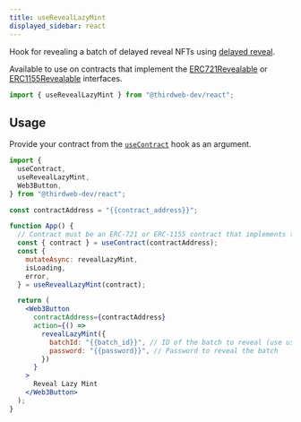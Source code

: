 ```yaml
---
title: useRevealLazyMint
displayed_sidebar: react
---
```


Hook for revealing a batch of delayed reveal NFTs using [delayed reveal](https://portal.thirdweb.com/sdk/advanced-features/delayed-reveal).

Available to use on contracts that implement the
[ERC721Revealable](https://portal.thirdweb.com/contractkit/interfaces/erc721revealable)
or [ERC1155Revealable](https://portal.thirdweb.com/contractkit/interfaces/erc1155revealable)
interfaces.

```jsx
import { useRevealLazyMint } from "@thirdweb-dev/react";
```

## Usage

Provide your contract from the [`useContract`](react/hooks/usecontract) hook as an argument.

```jsx
import {
  useContract,
  useRevealLazyMint,
  Web3Button,
} from "@thirdweb-dev/react";

const contractAddress = "{{contract_address}}";

function App() {
  // Contract must be an ERC-721 or ERC-1155 contract that implements the ERC721Revealable or ERC1155Revealable interface
  const { contract } = useContract(contractAddress);
  const {
    mutateAsync: revealLazyMint,
    isLoading,
    error,
  } = useRevealLazyMint(contract);

  return (
    <Web3Button
      contractAddress={contractAddress}
      action={() =>
        revealLazyMint({
          batchId: "{{batch_id}}", // ID of the batch to reveal (use useBatchesToReveal to get the batch IDs)
          password: "{{password}}", // Password to reveal the batch
        })
      }
    >
      Reveal Lazy Mint
    </Web3Button>
  );
}
```

